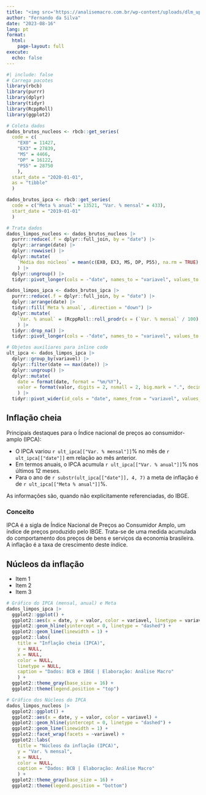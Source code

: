 ```yaml
---
title: "<img src='https://analisemacro.com.br/wp-content/uploads/dlm_uploads/2021/10/logo_am.png' height='75'> Relatório de Inflação — IPCA"
author: "Fernando da Silva"
date: "2023-08-16"
lang: pt
format:
  html:
    page-layout: full
execute: 
  echo: false
---
```


```r
#| include: false
# Carrega pacotes
library(rbcb)
library(purrr)
library(dplyr)
library(tidyr)
library(RcppRoll)
library(ggplot2)

# Coleta dados
dados_brutos_nucleos <- rbcb::get_series(
  code = c(
    "EX0" = 11427,
    "EX3" = 27839,
    "MS" = 4466,
    "DP" = 16122,
    "P55" = 28750
    ),
  start_date = "2020-01-01",
  as = "tibble"
  )

dados_brutos_ipca <- rbcb::get_series(
  code = c("Meta % anual" = 13521, "Var. % mensal" = 433),
  start_date = "2019-01-01"
  )

# Trata dados
dados_limpos_nucleos <- dados_brutos_nucleos |> 
  purrr::reduce(.f = dplyr::full_join, by = "date") |> 
  dplyr::arrange(date) |> 
  dplyr::rowwise() |> 
  dplyr::mutate(
    `Média dos núcleos` = mean(c(EX0, EX3, MS, DP, P55), na.rm = TRUE)
    ) |> 
  dplyr::ungroup() |> 
  tidyr::pivot_longer(cols = -"date", names_to = "variavel", values_to = "valor")

dados_limpos_ipca <- dados_brutos_ipca |> 
  purrr::reduce(.f = dplyr::full_join, by = "date") |> 
  dplyr::arrange(date) |> 
  tidyr::fill(`Meta % anual`, .direction = "down") |> 
  dplyr::mutate(
    `Var. % anual` = (RcppRoll::roll_prodr(x = (`Var. % mensal` / 100) + 1, n = 12) - 1) * 100
    ) |> 
  tidyr::drop_na() |> 
  tidyr::pivot_longer(cols = -"date", names_to = "variavel", values_to = "valor")

# Objetos auxiliares para inline code
ult_ipca <- dados_limpos_ipca |> 
  dplyr::group_by(variavel) |> 
  dplyr::filter(date == max(date)) |> 
  dplyr::ungroup() |>
  dplyr::mutate(
    date = format(date, format = "%m/%Y"),
    valor = format(valor, digits = 2, nsmall = 2, big.mark = ".", decimal.mark = ",")
    ) |> 
  tidyr::pivot_wider(id_cols = "date", names_from = "variavel", values_from = "valor")
```
::: {.grid}

::: {.g-col-7}
## Inflação cheia

Principais destaques para o Índice nacional de preços ao consumidor-amplo (IPCA):

- O IPCA variou `r ult_ipca[["Var. % mensal"]]`% no mês de `r ult_ipca[["date"]]` em relação ao mês anterior.
- Em termos anuais, o IPCA acumula `r ult_ipca[["Var. % anual"]]`% nos últimos 12 meses.
- Para o ano de `r substr(ult_ipca[["date"]], 4, 7)` a meta de inflação é de `r ult_ipca[["Meta % anual"]]`%.

As informações são, quando não explicitamente referenciadas, do IBGE.

::: {.callout-note}
### **Conceito**
IPCA é a sigla de Índice Nacional de Preços ao Consumidor Amplo, um índice de preços produzido pelo IBGE. Trata-se de uma medida acumulada do comportamento dos preços de bens e serviços da economia brasileira. A inflação é a taxa de crescimento deste índice.
:::

## Núcleos da inflação

- Item 1
- Item 2
- Item 3
:::

:::{.g-col-5}
```r
# Gráfico do IPCA (mensal, anual) e Meta
dados_limpos_ipca |> 
  ggplot2::ggplot() +
  ggplot2::aes(x = date, y = valor, color = variavel, linetype = variavel) +
  ggplot2::geom_hline(yintercept = 0, linetype = "dashed") +
  ggplot2::geom_line(linewidth = 1) +
  ggplot2::labs(
    title = "Inflação cheia (IPCA)",
    y = NULL,
    x = NULL,
    color = NULL,
    linetype = NULL,
    caption = "Dados: BCB e IBGE | Elaboração: Análise Macro"
    ) +
  ggplot2::theme_gray(base_size = 16) +
  ggplot2::theme(legend.position = "top")
```

```r
# Gráfico dos Núcleos do IPCA
dados_limpos_nucleos |> 
  ggplot2::ggplot() +
  ggplot2::aes(x = date, y = valor, color = variavel) +
  ggplot2::geom_hline(yintercept = 0, linetype = "dashed") +
  ggplot2::geom_line(linewidth = 1) +
  ggplot2::facet_wrap(facets = ~variavel) +
  ggplot2::labs(
    title = "Núcleos da inflação (IPCA)",
    y = "Var. % mensal",
    x = NULL,
    color = NULL,
    caption = "Dados: BCB | Elaboração: Análise Macro"
    ) +
  ggplot2::theme_gray(base_size = 16) +
  ggplot2::theme(legend.position = "bottom")
```

:::

:::